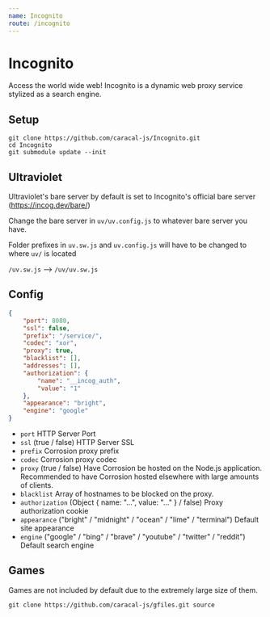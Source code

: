 ```yaml
---
name: Incognito
route: /incognito
---
```


# Incognito
Access the world wide web! Incognito is a dynamic web proxy service stylized as a search engine.

## Setup
```
git clone https://github.com/caracal-js/Incognito.git
cd Incognito
git submodule update --init
```

## Ultraviolet
Ultraviolet's bare server by default is set to Incognito's official bare server (https://incog.dev/bare/)

Change the bare server in `uv/uv.config.js` to whatever bare server you have.

Folder prefixes in `uv.sw.js` and `uv.config.js` will have to be changed to where `uv/` is located

`/uv.sw.js` --> `/uv/uv.sw.js`

## Config

```json
{
    "port": 8080,
    "ssl": false,
    "prefix": "/service/",
    "codec": "xor",
    "proxy": true,
    "blacklist": [],
    "addresses": [],
    "authorization": {
        "name": "__incog_auth",
        "value": "1"
    },
    "appearance": "bright",
    "engine": "google"
}
```

- `port` HTTP Server Port
- `ssl` (true / false) HTTP Server SSL
- `prefix` Corrosion proxy prefix
- `codec` Corrosion proxy codec
- `proxy` (true / false) Have Corrosion be hosted on the Node.js application. Recommended to have Corrosion hosted elsewhere with large amounts of clients.
- `blacklist` Array of hostnames to be blocked on the proxy.
- `authorization` (Object { name: "...", value: "..." } / false) Proxy authorization cookie
- `appearance` ("bright" / "midnight" / "ocean" / "lime" / "terminal") Default site appearance
- `engine` ("google" / "bing" / "brave" / "youtube" / "twitter" / "reddit") Default search engine 

## Games
Games are not included by default due to the extremely large size of them. 

```
git clone https://github.com/caracal-js/gfiles.git source
```
